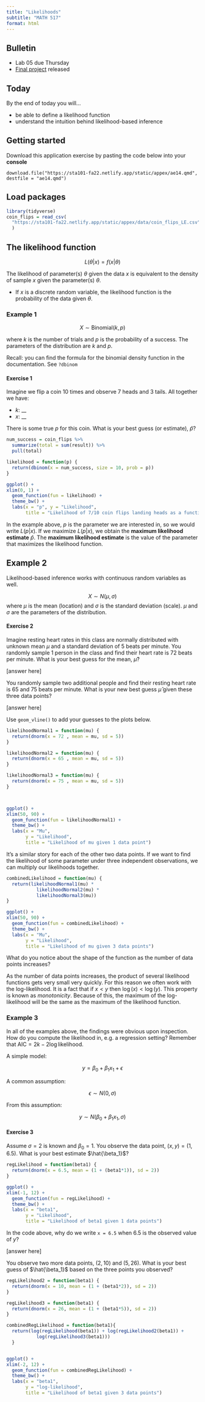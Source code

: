 ```yaml
---
title: "Likelihoods"
subtitle: "MATH 517"
format: html
---
```


## Bulletin

- Lab 05 due Thursday
- [Final project](https://sta101-fa22.netlify.app/projects/final-project/) released

## Today

By the end of today you will...

- be able to define a likelihood function
- understand the intuition behind likelihood-based inference

## Getting started

Download this application exercise by pasting the code below into your **console**

```
download.file("https://sta101-fa22.netlify.app/static/appex/ae14.qmd",
destfile = "ae14.qmd")
```

## Load packages

```r
library(tidyverse)
coin_flips = read_csv(
  "https://sta101-fa22.netlify.app/static/appex/data/coin_flips_LE.csv"
  )
```

## The likelihood function

$$
L(\theta | x) = f(x | \theta)
$$

The likelihood of parameter(s) $\theta$ given the data $x$ is equivalent to the density of sample $x$ given the parameter(s) $\theta$.

- If $x$ is a discrete random variable, the likelihood function is the probability of the data given $\theta$.

### Example 1

$$
X \sim \text{Binomial}(k, p)
$$

where $k$ is the number of trials and $p$ is the probability of a success. The parameters of the distribution are $k$ and $p$.

:::{.callout-note}
Recall: you can find the formula for the binomial density function in the documentation. See `?dbinom`
:::


#### Exercise 1

Imagine we flip a coin 10 times and observe 7 heads and 3 tails. All together we have:

- $k$: __
- $x$: __

There is some true $p$ for this coin. What is your best guess (or estimate), $\hat{p}$?

```r
num_success = coin_flips %>%
  summarize(total = sum(result)) %>%
  pull(total)

likelihood = function(p) {
  return(dbinom(x = num_success, size = 10, prob = p))
}

ggplot() +
xlim(0, 1) +
  geom_function(fun = likelihood) +
  theme_bw() + 
  labs(x = "p", y = "Likelihood",
       title = "Likelihood of 7/10 coin flips landing heads as a function of p") 
```

In the example above, $p$ is the parameter we are interested in, so we would write $L(p | x)$. If we maximize $L(p | x)$, we obtain the **maximum likelihood estimate** $\hat{p}$. The **maximum likelihood estimate** is the value of the parameter that maximizes the likelihood function.


## Example 2

Likelihood-based inference works with continuous random variables as well.

$$
X \sim N(\mu, \sigma)
$$
where $\mu$ is the mean (location) and $\sigma$ is the standard deviation (scale). $\mu$ and $\sigma$ are the parameters of the distribution. 

#### Exercise 2

Imagine resting heart rates in this class are normally distributed with unknown mean $\mu$ and a standard deviation of 5 beats per minute. You randomly sample 1 person in the class and find their heart rate is 72 beats per minute. What is your best guess for the mean, $\hat{\mu}$?

[answer here]

You randomly sample two additional people and find their resting heart rate is 65 and 75 beats per minute. What is your new best guess $\hat{\mu}$ given these three data points?

[answer here]

Use `geom_vline()` to add your guesses to the plots below.

```r
likelihoodNormal1 = function(mu) {
  return(dnorm(x = 72 , mean = mu, sd = 5))
}

likelihoodNormal2 = function(mu) {
  return(dnorm(x = 65 , mean = mu, sd = 5))
}

likelihoodNormal3 = function(mu) {
  return(dnorm(x = 75 , mean = mu, sd = 5))
}



ggplot() +
xlim(50, 90) +
  geom_function(fun = likelihoodNormal1) +
  theme_bw() +
  labs(x = "Mu",
       y = "Likelihood",
       title = "Likelihood of mu given 1 data point")


```

It's a similar story for each of the other two data points. If we want to find the likelihood of some parameter under three independent observations, we can multiply our likelihoods together.

```r
combinedLikelihood = function(mu) {
  return(likelihoodNormal1(mu) * 
           likelihoodNormal2(mu) * 
           likelihoodNormal3(mu))
}

ggplot() +
xlim(50, 90) +
  geom_function(fun = combinedLikelihood) +
  theme_bw() +
  labs(x = "Mu",
       y = "Likelihood",
       title = "Likelihood of mu given 3 data points")
```

What do you notice about the shape of the function as the number of data points increases?

:::{.callout-note}
As the number of data points increases, the product of several likelihood functions gets very small very quickly. For this reason we often work with the log-likelihood. It is a fact that if $x < y$ then $\log(x) < \log(y)$. This property is known as *monotonicity*. Because of this, the maximum of the log-likelihood will be the same as the maximum of the likelihood function. 
:::

### Example 3

In all of the examples above, the findings were obvious upon inspection. How do you compute the likelihood in, e.g. a regression setting? Remember that $\text{AIC} = 2k - 2 \log \text{likelihood}$.

A simple model:

$$
y = \beta_0 + \beta_1 x_1 + \epsilon
$$

A common assumption:

$$
\epsilon \sim N(0, \sigma)
$$

From this assumption:

$$
y \sim N(\beta_0 + \beta_1x_1, \sigma)
$$

#### Exercise 3

Assume $\sigma = 2$ is known and $\beta_0 = 1$. You observe the data point, $(x,y) = (1, 6.5)$. What is your best estimate $\hat{\beta_1}$?

```r
regLikelihood = function(beta1) {
  return(dnorm(x = 6.5, mean = (1 + (beta1*1)), sd = 2))
}

ggplot() +
xlim(-1, 12) +
  geom_function(fun = regLikelihood) +
  theme_bw() +
  labs(x = "beta1",
       y = "Likelihood",
       title = "Likelihood of beta1 given 1 data points")
```

In the code above, why do we write `x = 6.5` when $6.5$ is the observed value of $y$?

[answer here]

You observe two more data points, $(2, 10)$ and $(5,26)$. What is your best guess of $\hat{\beta_1}$ based on the three points you observed?

```r
regLikelihood2 = function(beta1) {
  return(dnorm(x = 10, mean = (1 + (beta1*2)), sd = 2))
}

regLikelihood3 = function(beta1) {
  return(dnorm(x = 26, mean = (1 + (beta1*5)), sd = 2))
}

combinedRegLikelihood = function(beta1){ 
  return(log(regLikelihood(beta1)) + log(regLikelihood2(beta1)) +
           log(regLikelihood3(beta1)))
  }


ggplot() +
xlim(-2, 12) +
  geom_function(fun = combinedRegLikelihood) +
  theme_bw() +
  labs(x = "beta1",
       y = "log-likelihood",
       title = "Likelihood of beta1 given 3 data points")
```

